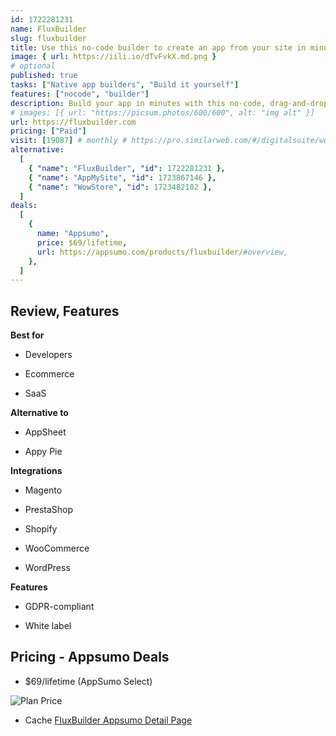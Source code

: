 ```yaml
---
id: 1722281231
name: FluxBuilder
slug: fluxbuilder
title: Use this no-code builder to create an app from your site in minutes
image: { url: https://iili.io/dTvFvkX.md.png }
# optional
published: true
tasks: ["Native app builders", "Build it yourself"]
features: ["nocode", "builder"]
description: Build your app in minutes with this no-code, drag-and-drop mobile app builderIntegrate with popular ecommerce platforms like Shopify and WooCommerce to drive more in-app sales
# images: [{ url: "https://picsum.photos/600/600", alt: "img alt" }]
url: https://fluxbuilder.com
pricing: ["Paid"]
visit: [19087] # monthly # https://pro.similarweb.com/#/digitalsuite/websiteanalysis/home
alternative:
  [
    { "name": "FluxBuilder", "id": 1722281231 },
    { "name": "AppMySite", "id": 1723867146 },
    { "name": "WowStore", "id": 1723482102 },
  ]
deals:
  [
    {
      name: "Appsumo",
      price: $69/lifetime,
      url: https://appsumo.com/products/fluxbuilder/#overview,
    },
  ]
---
```


## Review, Features

**Best for**

- Developers

- Ecommerce

- SaaS

**Alternative to**

- AppSheet

- Appy Pie

**Integrations**

- Magento

- PrestaShop

- Shopify

- WooCommerce

- WordPress

**Features**

- GDPR-compliant

- White label

## Pricing - Appsumo Deals

- $69/lifetime (AppSumo Select)

<Img src="https://iili.io/dTvwziX.png" alt="Plan Price" />

- Cache [FluxBuilder Appsumo Detail Page](https://iili.io/dTvNEIp.png)
